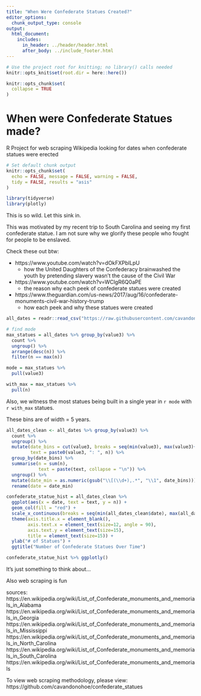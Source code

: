 ```yaml
---
title: "When Were Confederate Statues Created?"
editor_options: 
  chunk_output_type: console
output:
  html_document:
    includes:
      in_header: ../header/header.html
      after_body: ../include_footer.html
---
```

```r
# Use the project root for knitting; no library() calls needed
knitr::opts_knit$set(root.dir = here::here())
```



```r
knitr::opts_chunk$set(
  collapse = TRUE
)
```

# When were Confederate Statues made?


R Project for web scraping Wikipedia looking for dates when confederate statues were erected


```r
# Set default chunk output
knitr::opts_chunk$set(
  echo = FALSE, message = FALSE, warning = FALSE,
  tidy = FALSE, results = "asis"
)

library(tidyverse)
library(plotly)
```

This is so wild. Let this sink in.

This was motivated by my recent trip to South Carolina and seeing my first confederate statue. I am not sure why we glorify these people who fought for people to be enslaved.

Check these out btw:

* https://www.youtube.com/watch?v=dOkFXPblLpU
  - how the United Daughters of the Confederacy brainwashed the youth by pretending slavery wasn't the cause of the Civil War
* https://www.youtube.com/watch?v=WClgR6Q0aPE
  - the reason why each peek of confederate statues were created
* https://www.theguardian.com/us-news/2017/aug/16/confederate-monuments-civil-war-history-trump
  - how each peek and why these statues were created


```r
all_dates = readr::read_csv("https://raw.githubusercontent.com/cavandonohoe/confederate_statues/main/data/confederate_statue_dates.csv")

# find mode
max_statues = all_dates %>% group_by(value3) %>%
  count %>%
  ungroup() %>%
  arrange(desc(n)) %>%
  filter(n == max(n))

mode = max_statues %>% 
  pull(value3)

with_max = max_statues %>% 
  pull(n)
```

Also, we witness the most statues being built in a single year in `r mode` with `r with_max` statues.

These bins are of width = 5 years.

```r
all_dates_clean <- all_dates %>% group_by(value3) %>%
  count %>%
  ungroup() %>%
  mutate(date_bins = cut(value3, breaks = seq(min(value3), max(value3)+5, by = 5), right = FALSE),
         text = paste0(value3, ": ", n)) %>%
  group_by(date_bins) %>%
  summarise(n = sum(n),
            text = paste(text, collapse = "\n")) %>%
  ungroup() %>%
  mutate(date_min = as.numeric(gsub("\\[(\\d+),.*", "\\1", date_bins))) %>%
  rename(date = date_min)

confederate_statue_hist = all_dates_clean %>%
  ggplot(aes(x = date, text = text, y = n)) +
  geom_col(fill = "red") +
  scale_x_continuous(breaks = seq(min(all_dates_clean$date), max(all_dates_clean$date), by = 5)) +
  theme(axis.title.x = element_blank(),
        axis.text.x = element_text(size=12, angle = 90),
        axis.text.y = element_text(size=15),
        title = element_text(size=15)) +
  ylab("# of Statues") +
  ggtitle("Number of Confederate Statues Over Time")

confederate_statue_hist %>% ggplotly()
```

It's just something to think about...

Also web scraping is fun



sources:  
https://en.wikipedia.org/wiki/List_of_Confederate_monuments_and_memorials_in_Alabama
https://en.wikipedia.org/wiki/List_of_Confederate_monuments_and_memorials_in_Georgia
https://en.wikipedia.org/wiki/List_of_Confederate_monuments_and_memorials_in_Mississippi
https://en.wikipedia.org/wiki/List_of_Confederate_monuments_and_memorials_in_North_Carolina
https://en.wikipedia.org/wiki/List_of_Confederate_monuments_and_memorials_in_South_Carolina
https://en.wikipedia.org/wiki/List_of_Confederate_monuments_and_memorials



To view web scraping methodology, please view: https://github.com/cavandonohoe/confederate_statues



